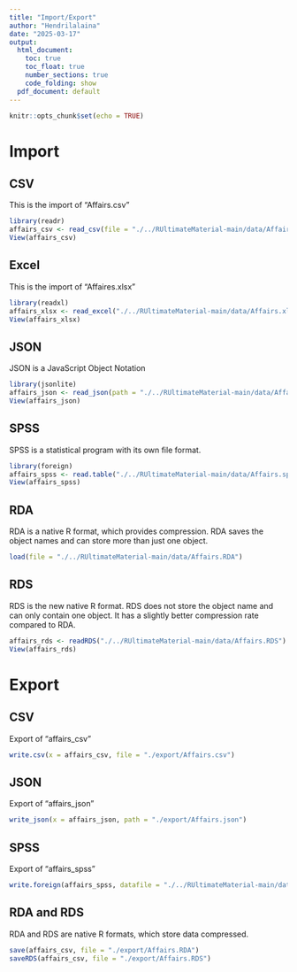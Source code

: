 ```yaml
---
title: "Import/Export"
author: "Hendrilalaina"
date: "2025-03-17"
output:
  html_document:
    toc: true
    toc_float: true
    number_sections: true
    code_folding: show
  pdf_document: default
---
```


```r
knitr::opts_chunk$set(echo = TRUE)
```

# Import

## CSV

This is the import of "Affairs.csv"

```r
library(readr)
affairs_csv <- read_csv(file = "./../RUltimateMaterial-main/data/Affairs.csv")
View(affairs_csv)
```

## Excel

This is the import of "Affaires.xlsx"

```r
library(readxl)
affairs_xlsx <- read_excel("./../RUltimateMaterial-main/data/Affairs.xlsx")
View(affairs_xlsx)
```

## JSON
JSON is a JavaScript Object Notation
```r
library(jsonlite)
affairs_json <- read_json(path = "./../RUltimateMaterial-main/data/Affairs.JSON", simplifyVector = T)
View(affairs_json)
```

## SPSS

SPSS is a statistical program with its own file format.

```r
library(foreign)
affairs_spss <- read.table("./../RUltimateMaterial-main/data/Affairs.sps")
View(affairs_spss)
```

## RDA

RDA is a native R format, which provides compression. RDA saves the object names and can store more than just one object.

```r
load(file = "./../RUltimateMaterial-main/data/Affairs.RDA")
```

## RDS

RDS is the new native R format. RDS does not store the object name and can only contain one object. It has a slightly better compression rate compared to RDA.

```r
affairs_rds <- readRDS("./../RUltimateMaterial-main/data/Affairs.RDS")
View(affairs_rds)
```

# Export

## CSV
Export of "affairs_csv"
```r
write.csv(x = affairs_csv, file = "./export/Affairs.csv")
```

## JSON
Export of "affairs_json"
```r
write_json(x = affairs_json, path = "./export/Affairs.json")
```

## SPSS
Export of "affairs_spss"
```r
write.foreign(affairs_spss, datafile = "./../RUltimateMaterial-main/data/Affairs.sps", codefile = "./export/Affairs.code", package = "SPSS")
```

## RDA and RDS
RDA and RDS are native R formats, which store data compressed.
```r
save(affairs_csv, file = "./export/Affairs.RDA")
saveRDS(affairs_csv, file = "./export/Affairs.RDS")
```


